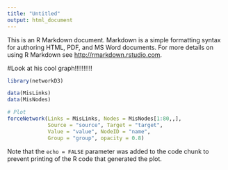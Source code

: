 ```yaml
---
title: "Untitled"
output: html_document
---
```


This is an R Markdown document. Markdown is a simple formatting syntax for authoring HTML, PDF, and MS Word documents. For more details on using R Markdown see <http://rmarkdown.rstudio.com>.

#Look at his cool graph!!!!!!!!!!
```r
library(networkD3)

data(MisLinks)
data(MisNodes)

# Plot
forceNetwork(Links = MisLinks, Nodes = MisNodes[1:80,,],
             Source = "source", Target = "target",
             Value = "value", NodeID = "name",
             Group = "group", opacity = 0.8)

```

Note that the `echo = FALSE` parameter was added to the code chunk to prevent printing of the R code that generated the plot.
